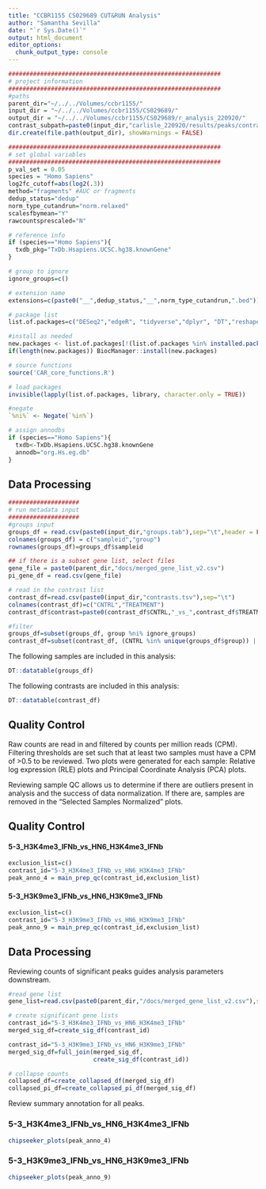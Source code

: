 ```yaml
---
title: "CCBR1155 CS029689 CUT&RUN Analysis"
author: "Samantha Sevilla"
date: "`r Sys.Date()`"
output: html_document
editor_options: 
  chunk_output_type: console
---
```


```r
############################################################
# project information
############################################################
#paths
parent_dir="~/../../Volumes/ccbr1155/"
input_dir = "~/../../Volumes/ccbr1155/CS029689/"
output_dir = "~/../../Volumes/ccbr1155/CS029689/r_analysis_220920/"
contrast_subpath=paste0(input_dir,"carlisle_220920/results/peaks/contrasts/")
dir.create(file.path(output_dir), showWarnings = FALSE)
```

```r
############################################################
# set global variables 
############################################################
p_val_set = 0.05
species = "Homo Sapiens"
log2fc_cutoff=abs(log2(.3))
method="fragments" #AUC or fragments
dedup_status="dedup"
norm_type_cutandrun="norm.relaxed"
scalesfbymean="Y"
rawcountsprescaled="N"

# reference info
if (species=="Homo Sapiens"){
  txdb_pkg="TxDb.Hsapiens.UCSC.hg38.knownGene"
}

# group to ignore
ignore_groups=c()

# extension name
extensions=c(paste0("__",dedup_status,"__",norm_type_cutandrun,".bed"))
```

```r
# package list
list.of.packages=c("DESeq2","edgeR", "tidyverse","dplyr", "DT","reshape2","pander","plotly", "ggplot2", "ggfortify", "ggrepel", "yaml", "EnhancedVolcano", "RUVSeq", "ChIPseeker", "stringr","RColorBrewer","HTSFilter","pheatmap",txdb_pkg, "UpSetR","ggupset","ggimage")

#install as needed
new.packages <- list.of.packages[!(list.of.packages %in% installed.packages()[,"Package"])]
if(length(new.packages)) BiocManager::install(new.packages)

# source functions
source('CAR_core_functions.R')

# load packages
invisible(lapply(list.of.packages, library, character.only = TRUE))

#negate
`%ni%` <- Negate(`%in%`)

# assign annodbs
if (species=="Homo Sapiens"){
  txdb<-TxDb.Hsapiens.UCSC.hg38.knownGene
  annodb="org.Hs.eg.db"
}
```

## **Data Processing**
```r
####################
# run metadata input
####################
#groups input
groups_df = read.csv(paste0(input_dir,"groups.tab"),sep="\t",header = FALSE)[,c("V1","V2")]
colnames(groups_df) = c("sampleid","group")
rownames(groups_df)=groups_df$sampleid

## if there is a subset gene list, select files
gene_file = paste0(parent_dir,"docs/merged_gene_list_v2.csv")
pi_gene_df = read.csv(gene_file)

# read in the contrast list
contrast_df=read.csv(paste0(input_dir,"contrasts.tsv"),sep="\t")
colnames(contrast_df)=c("CNTRL","TREATMENT")
contrast_df$contrast=paste0(contrast_df$CNTRL,"_vs_",contrast_df$TREATMENT)

#filter
groups_df=subset(groups_df, group %ni% ignore_groups)
contrast_df=subset(contrast_df, (CNTRL %in% unique(groups_df$group)) | (TREATMENT %in% unique(groups_df$group)))
```

The following samples are included in this analysis:
```r
DT::datatable(groups_df)
```

The following contrasts are included in this analysis:
```r
DT::datatable(contrast_df)
```

## **Quality Control**
Raw counts are read in and filtered by counts per million reads (CPM). Filtering thresholds are set such that at least two samples must have a CPM of >0.5 to be reviewed. Two plots were generated for each sample: Relative log expression (RLE) plots and Principal Coordinate Analysis (PCA) plots.

Reviewing sample QC allows us to determine if there are outliers present in analysis and the success of data normalization. If there are, samples are removed in the "Selected Samples Normalized" plots.

## Quality Control  {.tabset}

#### 5-3_H3K4me3_IFNb_vs_HN6_H3K4me3_IFNb
```r
exclusion_list=c()
contrast_id="5-3_H3K4me3_IFNb_vs_HN6_H3K4me3_IFNb"
peak_anno_4 = main_prep_qc(contrast_id,exclusion_list)
```

#### 5-3_H3K9me3_IFNb_vs_HN6_H3K9me3_IFNb
```r
exclusion_list=c()
contrast_id="5-3_H3K9me3_IFNb_vs_HN6_H3K9me3_IFNb"
peak_anno_9 = main_prep_qc(contrast_id,exclusion_list)
```

## **Data Processing**
Reviewing counts of significant peaks guides analysis parameters downstream.

```r
#read gene list
gene_list=read.csv(paste0(parent_dir,"/docs/merged_gene_list_v2.csv"),sep=",")

# create significant gene lists
contrast_id="5-3_H3K4me3_IFNb_vs_HN6_H3K4me3_IFNb"
merged_sig_df=create_sig_df(contrast_id)

contrast_id="5-3_H3K9me3_IFNb_vs_HN6_H3K9me3_IFNb"
merged_sig_df=full_join(merged_sig_df,
                        create_sig_df(contrast_id))

# collapse counts
collapsed_df=create_collapsed_df(merged_sig_df)
collapsed_pi_df=create_collapsed_pi_df(merged_sig_df)
```


Review summary annotation for all peaks.

### 5-3_H3K4me3_IFNb_vs_HN6_H3K4me3_IFNb

```r
chipseeker_plots(peak_anno_4)
```

### 5-3_H3K9me3_IFNb_vs_HN6_H3K9me3_IFNb

```r
chipseeker_plots(peak_anno_9)
```

